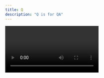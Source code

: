 ```yaml
---
title: Q
description: "Q is for QA"
---
```


<Video id="XG8nJDWu3a0" />

QA or Quality Assurance is the process of checking if a product or site meets some requirements. Netlify makes testing and previewing sites easy with Collaborative Deploy Previews. You and your team can test a site before it is live and add or review feedback right in the preview.